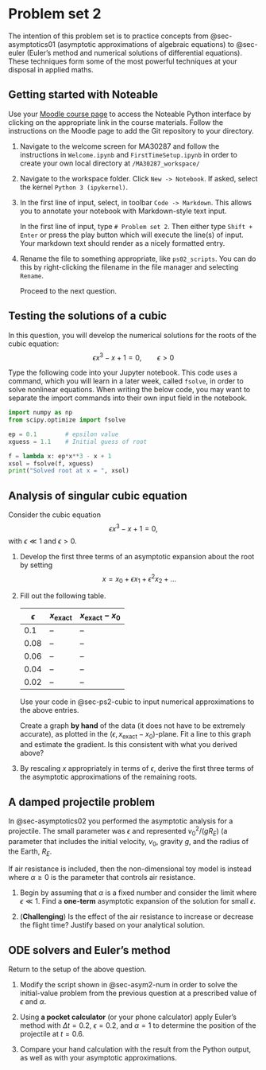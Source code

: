 # Problem set 2 {#sec-ps2}

<!-- :::{.callout-tip} -->
<!-- ## Note -->
<!-- This material has not yet been finalised and is still under construction. Once it is covered in lectures, this banner will be replaced. -->
<!-- ::: -->

The intention of this problem set is to practice concepts from @sec-asymptotics01 (asymptotic approximations of algebraic equations) to @sec-euler (Euler's method and numerical solutions of differential equations). These techniques form some of the most powerful techniques at your disposal in applied maths.

## Getting started with Noteable

Use your [Moodle course page](https://moodle.bath.ac.uk/course/view.php?id=60108) to access the Noteable Python interface by clicking on the appropriate link in the course materials. Follow the instructions on the Moodle page to add the Git repository to your directory.

1. Navigate to the welcome screen for MA30287 and follow the instructions in `Welcome.ipynb` and `FirstTimeSetup.ipynb` in order to create your own local directory at `/MA30287_workspace/`

2. Navigate to the workspace folder. Click `New -> Notebook`. If asked, select the kernel `Python 3 (ipykernel)`.

3. In the first line of input, select, in toolbar `Code -> Markdown`. This allows you to annotate your notebook with Markdown-style text input. 

	In the first line of input, type `# Problem set 2`. Then either type `Shift + Enter` or press the play button which will execute the line(s) of input. Your markdown text should render as a nicely formatted entry. 

4. Rename the file to something appropriate, like `ps02_scripts`. You can do this by right-clicking the filename in the file manager and selecting `Rename`.

	Proceed to the next question. 

## Testing the solutions of a cubic {#sec-ps2-cubic}

In this question, you will develop the numerical solutions for the roots of the cubic equation: 
$$
\epsilon x^3 - x + 1 = 0, \qquad \epsilon > 0
$$ 

Type the following code into your Jupyter notebook. This code uses a command, which you will learn in a later week, called `fsolve`, in order to solve nonlinear equations. When writing the below code, you may want to separate the import commands into their own input field in the notebook. 

```python
import numpy as np
from scipy.optimize import fsolve

ep = 0.1 		# epsilon value
xguess = 1.1 	# Initial guess of root

f = lambda x: ep*x**3 - x + 1
xsol = fsolve(f, xguess)
print("Solved root at x = ", xsol)
```


## Analysis of singular cubic equation

Consider the cubic equation 
$$
\epsilon x^3 - x + 1 = 0,
$$ 
with $\epsilon \ll 1$ and $\epsilon > 0$.

1. Develop the first three terms of an asymptotic expansion about the root by setting 
$$
x = x_0 + \epsilon x_1 + \epsilon^2 x_2 + \ldots
$$ 

2. Fill out the following table. 

	| $\epsilon$ | $x_{\text{exact}}$ | $x_{\text{exact}} - x_0$ |
	| -----------| -------------------|--------------------------|
	| 0.1 | -- | -- |
	| 0.08 | -- | -- |
	| 0.06 | -- | -- |
	| 0.04 | -- | -- |
	| 0.02 | -- | -- |

	Use your code in @sec-ps2-cubic to input numerical approximations to the above entries.

	Create a graph **by hand** of the data (it does not have to be extremely accurate), as plotted in the $(\epsilon, x_{\text{exact}} - x_0)$-plane. Fit a line to this graph and estimate the gradient. Is this consistent with what you derived above? 

3. By rescaling $x$ appropriately in terms of $\epsilon$, derive the first three terms of the asymptotic approximations of the remaining roots.

## A damped projectile problem

In @sec-asymptotics02 you performed the asymptotic analysis for a projectile. The small parameter was $\epsilon$ and represented $v_0^2/(gR_E)$ (a parameter that includes the initial velocity, $v_0$, gravity $g$, and the radius of the Earth, $R_E$. 

If air resistance is included, then the non-dimensional toy model is instead
\begin{equation} 
\begin{gathered}
\frac{\mathrm{d}^2 y}{\mathrm{d}t^2} = - \frac{1}{(1 + \epsilon y)^2} - \frac{\alpha}{(1 + \epsilon y)} \frac{\mathrm{d}y}{\mathrm{d}t}, \\
y(0) = 0, \\
y'(0) = 1.
\end{gathered}
\end{equation} 
where $\alpha \geq 0$ is the parameter that controls air resistance. 

1. Begin by assuming that $\alpha$ is a fixed number and consider the limit where $\epsilon \ll 1$. Find a **one-term** asymptotic expansion of the solution for small $\epsilon$. 

2. (**Challenging**) Is the effect of the air resistance to increase or decrease the flight time? Justify based on your analytical solution.

## ODE solvers and Euler's method

Return to the setup of the above question.

1. Modify the script shown in @sec-asym2-num in order to solve the initial-value problem from the previous question at a prescribed value of $\epsilon$ and $\alpha$.

2. Using **a pocket calculator** (or your phone calculator) apply Euler's method with $\Delta t = 0.2$, $\epsilon = 0.2$, and $\alpha = 1$ to determine the position of the projectile at $t = 0.6$.


3. Compare your hand calculation with the result from the Python output, as well as with your asymptotic approximations.


